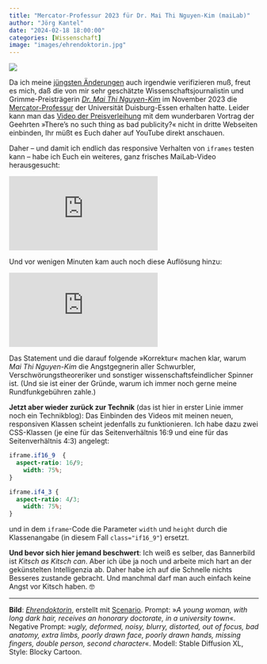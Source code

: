 ```yaml
---
title: "Mercator-Professur 2023 für Dr. Mai Thi Nguyen-Kim (maiLab)"
author: "Jörg Kantel"
date: "2024-02-18 18:00:00"
categories: [Wissenschaft]
image: "images/ehrendoktorin.jpg"
---
```


[![](images/ehrendoktorin-b.jpg)](https://www.flickr.com/photos/schockwellenreiter/53537297945/)

Da ich meine [jüngsten Änderungen](https://kantel.github.io/posts/2024021801_iframe_respnonsive/) auch irgendwie verifizieren muß, freut es mich, daß die von mir sehr geschätzte Wissenschaftsjournalistin und Grimme-Preisträgerin *[Dr. Mai Thi Nguyen-Kim](https://de.wikipedia.org/wiki/Mai_Thi_Nguyen-Kim)* im November 2023 die [Mercator-Professur](https://de.wikipedia.org/wiki/Universit%C3%A4t_Duisburg-Essen#Mercator-Professoren) der Universität Duisburg-Essen erhalten hatte. Leider kann man das [Video der Preisverleihung](https://www.youtube.com/watch?v=Pjo5cniCzWM) mit dem wunderbaren Vortrag der Geehrten »There's no such thing as bad publicity?« nicht in dritte Webseiten einbinden, Ihr müßt es Euch daher auf YouTube direkt anschauen.

Daher -- und damit ich endlich das responsive Verhalten von `iframes` testen kann -- habe ich Euch ein weiteres, ganz frisches MaiLab-Video herausgesucht:

<iframe class="if16_9" src="https://www.youtube.com/embed/_AV62rAyDc0?si=X7iQQexmNlV1WYqa" title="YouTube video player" frameborder="0" allow="accelerometer; autoplay; clipboard-write; encrypted-media; gyroscope; picture-in-picture; web-share" allowfullscreen></iframe>

Und vor wenigen Minuten kam auch noch diese Auflösung hinzu:

<iframe class="if16_9" src="https://www.youtube.com/embed/GtBnj3Z3eO4?si=UQCCqNgolQ4B_B2M" title="YouTube video player" frameborder="0" allow="accelerometer; autoplay; clipboard-write; encrypted-media; gyroscope; picture-in-picture; web-share" allowfullscreen></iframe>

Das Statement und die darauf folgende »Korrektur« machen klar, warum *Mai Thi Nguyen-Kim* die Angstgegnerin aller Schwurbler, Verschwörungstheoreriker und sonstiger wissenschaftsfeindlicher Spinner ist. (Und sie ist einer der Gründe, warum ich immer noch gerne meine Rundfunkgebühren zahle.)

**Jetzt aber wieder zurück zur Technik** (das ist hier in erster Linie immer noch ein Technikblog): Das Einbinden des Videos mit meinen neuen, responsiven Klassen scheint jedenfalls zu funktionieren. Ich habe dazu zwei CSS-Klassen (je eine für das Seitenverhältnis 16:9 und eine für das Seitenverhältnis 4:3) angelegt:

```css
iframe.if16_9  {
  aspect-ratio: 16/9;
    width: 75%;
}

iframe.if4_3 {
  aspect-ratio: 4/3;
    width: 75%;
}
```

und in dem `iframe`-Code die Parameter `width` und `height` durch die Klassenangabe (in diesem Fall `class="if16_9"`) ersetzt.

**Und bevor sich hier jemand beschwert**: Ich weiß es selber, das Bannerbild ist *Kitsch as Kitsch can*. Aber ich übe ja noch und arbeite mich hart an der gekünstelten Intelligenzia ab. Daher habe ich auf die Schnelle nichts Besseres zustande gebracht. Und manchmal darf man auch einfach keine Angst vor Kitsch haben.&nbsp;🤓

---

**Bild**: *[Ehrendoktorin](https://www.flickr.com/photos/schockwellenreiter/53537297945/)*, erstellt mit [Scenario](https://www.flickr.com/photos/schockwellenreiter/53537297945/). Prompt: »*A young woman, with long dark hair, receives an honorary doctorate, in a university town*«. Negative Prompt: »*ugly, deformed, noisy, blurry, distorted, out of focus, bad anatomy, extra limbs, poorly drawn face, poorly drawn hands, missing fingers, double person, second character*«. Modell: Stable Diffusion XL, Style: Blocky Cartoon.